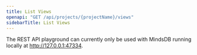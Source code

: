 ```yaml
---
title: List Views
openapi: "GET /api/projects/{projectName}/views"
sidebarTitle: List Views
---
```


<Note>

The REST API playground can currently only be used with MindsDB running locally at http://127.0.0.1:47334. 

</Note>